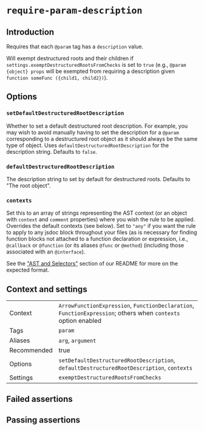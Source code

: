# `require-param-description`

## Introduction

Requires that each `@param` tag has a `description` value.

Will exempt destructured roots and their children if
`settings.exemptDestructuredRootsFromChecks` is set to `true` (e.g.,
`@param {object} props` will be exempted from requiring a description given
`function someFunc ({child1, child2})`).

## Options

### `setDefaultDestructuredRootDescription`

Whether to set a default destructured root description. For example, you may
wish to avoid manually having to set the description for a `@param`
corresponding to a destructured root object as it should always be the same
type of object. Uses `defaultDestructuredRootDescription` for the description
string. Defaults to `false`.

### `defaultDestructuredRootDescription`

The description string to set by default for destructured roots. Defaults to
"The root object".

### `contexts`

Set this to an array of strings representing the AST context (or an object with
`context` and `comment` properties) where you wish the rule to be applied.
Overrides the default contexts (see below). Set to `"any"` if you want
the rule to apply to any jsdoc block throughout your files (as is necessary
for finding function blocks not attached to a function declaration or
expression, i.e., `@callback` or `@function` (or its aliases `@func` or
`@method`) (including those associated with an `@interface`).

See the ["AST and Selectors"](../#advanced-ast-and-selectors)
section of our README for more on the expected format.

## Context and settings

|||
|---|---|
|Context|`ArrowFunctionExpression`, `FunctionDeclaration`, `FunctionExpression`; others when `contexts` option enabled|
|Tags|`param`|
|Aliases|`arg`, `argument`|
|Recommended|true|
|Options|`setDefaultDestructuredRootDescription`, `defaultDestructuredRootDescription`, `contexts`|
|Settings|`exemptDestructuredRootsFromChecks`|


## Failed assertions

<Assertions rule="requireParamDescription" />

## Passing assertions

<Assertions rule="requireParamDescription" passing />
